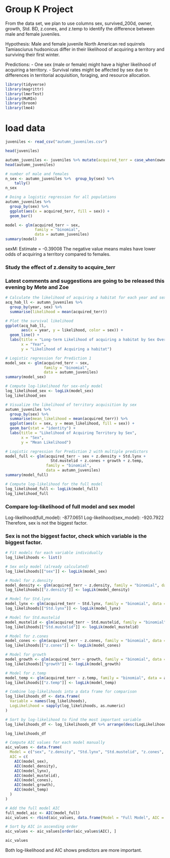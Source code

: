 
# Group K Project
From the data set, we plan to use columns sex, survived_200d, owner, growth, Std. BD, z.cones, and z.temp to identify the difference between male and female juveniles.

Hypothesis:
Male and female juvenile North American red squirrels Tamiasciurus hudsonicus differ
in their likelihood of acquiring a territory and surviving their first winter.

Predictions:
- One sex (male or female) might have a higher likelihood of acquiring a territory.
- Survival rates might be affected by sex due to differences in territorial acquisition, foraging, and resource allocation.

```{r}
library(tidyverse)
library(magrittr)
library(lmerTest)
library(MuMIn)
library(broom)
library(lme4)
```

# load data
```{r}
juveniles <- read_csv("autumn_juveniles.csv")

head(juveniles)
```


```{r}
autumn_juveniles <- juveniles %>% mutate(acquired_terr = case_when(owner == "acquired territory" ~ 1, TRUE ~ 0) )
head(autumn_juveniles)
```


```{r}
# number of male and females
n_sex <- autumn_juveniles %>%  group_by(sex) %>%
    tally()
n_sex
```

```{r}
# Doing a logistic regression for all populations
autumn_juveniles %>%
  group_by(sex) %>%
  ggplot(aes(x = acquired_terr, fill = sex)) + 
  geom_bar()
```


```{r}
model <- glm(acquired_terr ~ sex, 
             family = "binomial", 
             data = autumn_juveniles)
summary(model)
```

sexM:
Estimate = -0.39008
The negative value means males have lower odds of acquiring a territory compared to females.


### Study the effect of z.density to acquire_terr

### Latest comments and suggestions are going to be released this evening by Mete and Zoe



```{r}
# Calculate the likelihood of acquiring a habitat for each year and sex
acq_hab_ll <- autumn_juveniles %>%
  group_by(year, sex) %>%
  summarise(likelihood = mean(acquired_terr))

# Plot the survival likelihood
ggplot(acq_hab_ll, 
       aes(x = year, y = likelihood, color = sex)) +
  geom_line() +
  labs(title = "Long-term Likelihood of acquiring a habitat by Sex Over Years",
       x = "Year",
       y = "Likelihood of Acquiring a habitat")
```


```{r}
# Logistic regression for Prediction 1
model_sex <- glm(acquired_terr ~ sex, 
                 family = "binomial", 
                 data = autumn_juveniles)
summary(model_sex)

# Compute log-likelihood for sex-only model
log_likelihood_sex <- logLik(model_sex)
log_likelihood_sex

# Visualize the likelihood of territory acquisition by sex
autumn_juveniles %>%
  group_by(sex) %>%
  summarise(mean_likelihood = mean(acquired_terr)) %>%
  ggplot(aes(x = sex, y = mean_likelihood, fill = sex)) +
  geom_bar(stat = "identity") +
  labs(title = "Likelihood of Acquiring Territory by Sex",
       x = "Sex",
       y = "Mean Likelihood")
```


```{r}
# Logistic regression for Prediction 2 with multiple predictors
model_full <- glm(acquired_terr ~ sex + z.density + Std.lynx + 
                    Std.mustelid + z.cones + growth + z.temp, 
                  family = "binomial", 
                  data = autumn_juveniles)
summary(model_full)

# Compute log-likelihood for the full model
log_likelihood_full <- logLik(model_full)
log_likelihood_full
```
### Compare log-likelihood of full model and sex model
Log-likelihood(full_model): -877.0651
Log-likelihood(sex_model): -920.7922
Therefore, sex is not the biggest factor.

### Sex is not the biggest factor, check which variable is the biggest factor.

```{r}
# Fit models for each variable individually
log_likelihoods <- list()

# Sex only model (already calculated)
log_likelihoods[["sex"]] <- logLik(model_sex)

# Model for z.density
model_density <- glm(acquired_terr ~ z.density, family = "binomial", data = autumn_juveniles)
log_likelihoods[["z.density"]] <- logLik(model_density)

# Model for Std.lynx
model_lynx <- glm(acquired_terr ~ Std.lynx, family = "binomial", data = autumn_juveniles)
log_likelihoods[["Std.lynx"]] <- logLik(model_lynx)

# Model for Std.mustelid
model_mustelid <- glm(acquired_terr ~ Std.mustelid, family = "binomial", data = autumn_juveniles)
log_likelihoods[["Std.mustelid"]] <- logLik(model_mustelid)

# Model for z.cones
model_cones <- glm(acquired_terr ~ z.cones, family = "binomial", data = autumn_juveniles)
log_likelihoods[["z.cones"]] <- logLik(model_cones)

# Model for growth
model_growth <- glm(acquired_terr ~ growth, family = "binomial", data = autumn_juveniles)
log_likelihoods[["growth"]] <- logLik(model_growth)

# Model for z.temp
model_temp <- glm(acquired_terr ~ z.temp, family = "binomial", data = autumn_juveniles)
log_likelihoods[["z.temp"]] <- logLik(model_temp)

# Combine log-likelihoods into a data frame for comparison
log_likelihoods_df <- data.frame(
  Variable = names(log_likelihoods),
  LogLikelihood = sapply(log_likelihoods, as.numeric)
)

# Sort by log-likelihood to find the most important variable
log_likelihoods_df <- log_likelihoods_df %>% arrange(desc(LogLikelihood))

log_likelihoods_df
```

```{r}
# Compute AIC values for each model manually
aic_values <- data.frame(
  Model = c("sex", "z.density", "Std.lynx", "Std.mustelid", "z.cones", "growth", "z.temp"),
  AIC = c(
    AIC(model_sex),
    AIC(model_density),
    AIC(model_lynx),
    AIC(model_mustelid),
    AIC(model_cones),
    AIC(model_growth),
    AIC(model_temp)
  )
)

# Add the full model AIC
full_model_aic <- AIC(model_full)
aic_values <- rbind(aic_values, data.frame(Model = "Full Model", AIC = full_model_aic))

# Sort by AIC in ascending order
aic_values <- aic_values[order(aic_values$AIC), ]

aic_values
```

Both log-likelihood and AIC shows predictors are more important.
